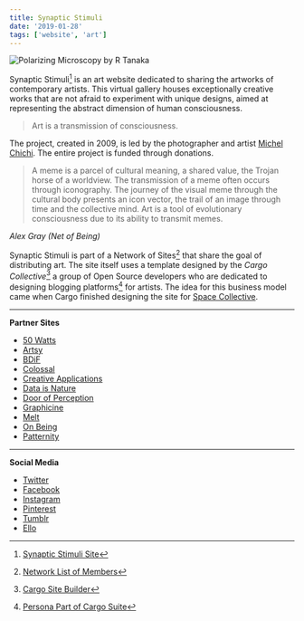 ```yaml
---
title: Synaptic Stimuli
date: '2019-01-28'
tags: ['website', 'art']
---
```


![Polarizing Microscopy by R Tanaka](https://payload.cargocollective.com/1/17/550970/12120652/17200591947_8f2e05e497_k_1250.jpg)

Synaptic Stimuli[^1] is an art website dedicated to sharing the artworks of contemporary artists. This virtual gallery houses exceptionally creative works that are not afraid to experiment with unique designs, aimed at representing the abstract dimension of human consciousness.

> Art is a transmission of consciousness.

The project, created in 2009, is led by the photographer and artist [Michel Chichi](https://michael.persona.co/). The entire project is funded through donations.

> A meme is a parcel of cultural meaning, a shared value, the Trojan horse of a worldview. The transmission of a meme often occurs through iconography. The journey of the visual meme through the cultural body presents an icon vector, the trail of an image through time and the collective mind. Art is a tool of evolutionary consciousness due to its ability to transmit memes.

*Alex Gray (Net of Being)*

Synaptic Stimuli is part of a Network of Sites[^2] that share the goal of distributing art. The site itself uses a template designed by the *Cargo Collective*[^3] a group of Open Source developers who are dedicated to designing blogging platforms[^4] for artists. The idea for this business model came when Cargo finished designing the site for [Space Collective](http://spacecollective.org/).

[^1]: [Synaptic Stimuli Site](http://synapticstimuli.com/)
[^2]: [Network List of Members](http://www.synapticstimuli.com/selections)
[^3]: [Cargo Site Builder](https://cargo.site/)
[^4]: [Persona Part of Cargo Suite](https://persona.co/)
[^5]: [Net of Being](http://www.simonandschuster.com/books/Net-of-Being/Alex-Grey/9781594773846)

***

**Partner Sites**

* [50 Watts](http://50watts.com/)
* [Artsy](https://www.artsy.net/)
* [BDiF](http://butdoesitfloat.com/)
* [Colossal](http://www.thisiscolossal.com/)
* [Creative Applications](http://www.creativeapplications.net/)
* [Data is Nature](http://www.dataisnature.com/)
* [Door of Perception](http://doorofperception.com/)
* [Graphicine](http://www.graphicine.com/)
* [Melt](http://visualmelt.com/)
* [On Being](https://onbeing.org/)
* [Patternity](https://patternity.org/)

*** 

**Social Media**

* [Twitter](https://twitter.com/synapticstimuli)
* [Facebook](https://www.facebook.com/SynapticStimuli)
* [Instagram](https://www.instagram.com/synaptic_stimuli)
* [Pinterest](https://www.pinterest.com/synapticstimul)
* [Tumblr](http://deliciousdimension.tumblr.com)
* [Ello](https://ello.co/synapticstimuli)